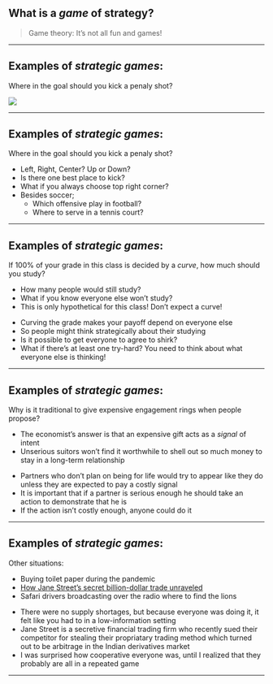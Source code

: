 
## What is a *game* of strategy?

> Game theory: It's not all fun and games!

---

## Examples of *strategic games*:

Where in the goal should you kick a penaly shot?

![](figures/PenaltyKick.jpg){fig-align="left"}

---

## Examples of *strategic games*:

Where in the goal should you kick a penaly shot?

::: {.incremental}
  - Left, Right, Center? Up or Down?
  - Is there one best place to kick?
  - What if you always choose top right corner?
  - Besides soccer;
    - Which offensive play in football?
    - Where to serve in a tennis court?
:::

---

## Examples of *strategic games*:

If 100% of your grade in this class is decided by a *curve*, how much should you study?

::: {.incremental}
  - How many people would still study?
  - What if you know everyone else won't study?
  - This is only hypothetical for this class! Don't expect a curve!
:::

::: {.notes}
  - Curving the grade makes your payoff depend on everyone else
  - So people might think strategically about their studying
  - Is it possible to get everyone to agree to shirk?
  - What if there's at least one try-hard? 
  You need to think about what everyone else is thinking!
:::

---

## Examples of *strategic games*:

Why is it traditional to give expensive engagement rings when people propose?

::: {.incremental}
  - The economist's answer is that an expensive gift acts as a *signal* of intent
  - Unserious suitors won't find it worthwhile to shell out so much money to stay in a long-term relationship
:::

::: {.notes}
  - Partners who don't plan on being for life would try to appear like they do unless they are expected to pay a costly signal
  - It is important that if a partner is serious enough he should take an action to demonstrate that he is
  - If the action isn't costly enough, anyone could do it 
:::

---

## Examples of *strategic games*:

Other situations:

::: {.incremental}
  - Buying toilet paper during the pandemic
  - [How Jane Street's secret billion-dollar trade unraveled](https://www.npr.org/2025/09/24/nx-s1-5551163/jane-street-billion-dollar-options-india)
  - Safari drivers broadcasting over the radio where to find the lions
:::

::: {.notes}
  - There were no supply shortages, but because everyone was doing it, it felt like you had to in a low-information setting
  - Jane Street is a secretive financial trading firm who recently sued their competitor for stealing their propriatary trading method which turned out to be arbitrage in the Indian derivatives market
  - I was surprised how cooperative everyone was, until I realized that they probably are all in a repeated game
:::

---

<!-- ## Examples of *strategic games*:

Should the US try to defeat its rivals through `global thermonuclear war`?

::: {.incremental}
  - Why did the US and USSR amass massive nuclear stockpiles?
  - Why has a nuclear weapon never been used in anger since Nagasaki?
  - Are anti-ballistic missiles destabilizing to international relations?
:::

![](figures/WargamesList.png){fig-align="center"}

---
--- -->
